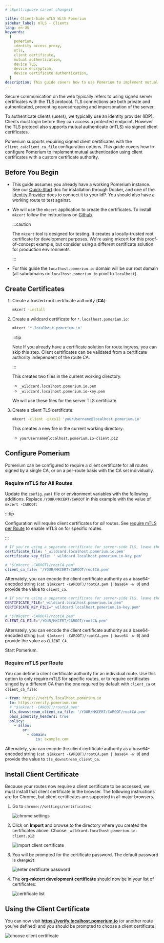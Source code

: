 ```yaml
---
# cSpell:ignore caroot changeit

title: Client-Side mTLS With Pomerium
sidebar_label: mTLS - Clients
lang: en-US
keywords:
  [
    pomerium,
    identity access proxy,
    mtls,
    client certificate,
    mutual authentication,
    device TLS,
    device encryption,
    device certificate authentication,
  ]
description: This guide covers how to use Pomerium to implement mutual authentication (mTLS) for end-users, using client certificates with a custom certificate authority.
---
```



Secure communication on the web typically refers to using signed server certificates with the TLS protocol. TLS connections are both private and authenticated, preventing eavesdropping and impersonation of the server.

To authenticate clients (users), we typically use an identity provider (IDP). Clients must login before they can access a protected endpoint. However the TLS protocol also supports mutual authenticate (mTLS) via signed client certificates.

Pomerium supports requiring signed client certificates with the `client_ca`/`client_ca_file` configuration options. This guide covers how to configure Pomerium to implement mutual authentication using client certificates with a custom certificate authority.

## Before You Begin

- This guide assumes you already have a working Pomerium instance. See our [Quick-Start] doc for installation through Docker, and one of the [Identity Provider] docs to connect it to your IdP. You should also have a working route to test against.

- We will use the `mkcert` application to create the certificates. To install `mkcert` follow the instructions on [Github](https://github.com/FiloSottile/mkcert#installation).

  :::caution

  The `mkcert` tool is designed for testing. It creates a locally-trusted root certificate for development purposes. We're using mkcert for this proof-of-concept example, but consider using a different certificate solution for production environments.

  :::

- For this guide the `localhost.pomerium.io` domain will be our root domain (all subdomains on `localhost.pomerium.io` point to `localhost`).

## Create Certificates

1. Create a trusted root certificate authority (**CA**):

   ```bash
   mkcert -install
   ```

1. Create a wildcard certificate for `*.localhost.pomerium.io`:

   ```bash
   mkcert '*.localhost.pomerium.io'
   ```

   :::tip

   Note If you already have a certificate solution for route ingress, you can skip this step. Client certificates can be validated from a certificate authority independent of the route CA.

   :::

   This creates two files in the current working directory:

   - `_wildcard.localhost.pomerium.io.pem`
   - `_wildcard.localhost.pomerium.io-key.pem`

   We will use these files for the server TLS certificate.

1. Create a client TLS certificate:

   ```bash
   mkcert -client -pkcs12 'yourUsername@localhost.pomerium.io'
   ```

   This creates a new file in the current working directory:

   - `yourUsername@localhost.pomerium.io-client.p12`

## Configure Pomerium

Pomerium can be configured to require a client certificate for all routes signed by a single CA, or on a per-route basis with the CA set individually.

### Require mTLS for All Routes

Update the `config.yaml` file or environment variables with the following additions. Replace `/YOUR/MKCERT/CAROOT` in this example with the value of `mkcert -CAROOT`:

:::tip

Configuration will require client certificates for _all_ routes. See [require mTLS per Route](#require-mtls-per-route) to enable mTLS on for specific routes.

:::

<Tabs>
<TabItem value="config.yaml" label="config.yaml">

```yaml
# If you're using a separate certificate for server-side TLS, leave these keys unchanged.
certificate_file: '_wildcard.localhost.pomerium.io.pem'
certificate_key_file: '_wildcard.localhost.pomerium.io-key.pem'

# "$(mkcert -CAROOT)/rootCA.pem"
client_ca_file: '/YOUR/MKCERT/CAROOT/rootCA.pem'
```

Alternately, you can encode the client certificate authority as a base64-encoded string (`cat $(mkcert -CAROOT)/rootCA.pem | base64 -w 0`) and provide the value to `client_ca`.

</TabItem>
<TabItem value="Environment Variables" label="Environment Variables">

```bash
# If you're using a separate certificate for server-side TLS, leave these variables unchanged.
CERTIFICATE_FILE="_wildcard.localhost.pomerium.io.pem"
CERTIFICATE_KEY_FILE="_wildcard.localhost.pomerium.io-key.pem"

# "$(mkcert -CAROOT)/rootCA.pem"
CLIENT_CA_FILE="/YOUR/MKCERT/CAROOT/rootCA.pem"
```

Alternately, you can encode the client certificate authority as a base64-encoded string (`cat $(mkcert -CAROOT)/rootCA.pem | base64 -w 0`) and provide the value as `CLIENT_CA`.

</TabItem>
</Tabs>

Start Pomerium.

### Require mTLS per Route

You can define a client certificate authority for an individual route. Use this option to only require mTLS for specific routes, or to require certificates singed by a different CA than the one required by default with `client_ca` or `client_ca_file`:

```yaml {3-4}
- from: https://verify.localhost.pomerium.io
  to: https://verify.pomerium.com
  # "$(mkcert -CAROOT)/rootCA.pem"
  tls_downstream_client_ca_file: '/YOUR/MKCERT/CAROOT/rootCA.pem'
  pass_identity_headers: true
  policy:
    - allow:
        or:
          - domain:
              is: example.com
```

Alternately, you can encode the client certificate authority as a base64-encoded string (`cat $(mkcert -CAROOT)/rootCA.pem | base64 -w 0`) and provide the value to `tls_downstream_client_ca`.

## Install Client Certificate

Because your routes now require a client certificate to be accessed, we must install that client certificate in the browser. The following instructions are for Chrome, but client certificates are supported in all major browsers.

1. Go to `chrome://settings/certificates`:

   ![chrome settings](img/mtls/01-chrome-settings-certificates.png)

1. Click on **Import** and browse to the directory where you created the certificates above. Choose `_wildcard.localhost.pomerium.io-client.p12`:

   ![import client certificate](img/mtls/02-import-client-certificate.png)

1. You will be prompted for the certificate password. The default password is **`changeit`**:

   ![enter certificate password](img/mtls/03-enter-certificate-password.png)

1. The **org-mkcert development certificate** should now be in your list of certificates:

   ![certificate list](img/mtls/04-certificate-list.png)

## Using the Client Certificate

You can now visit **<https://verify.localhost.pomerium.io>** (or another route you've defined) and you should be prompted to choose a client certificate:

![choose client certificate](img/mtls/05-select-client-certificate.png)

[quick-start]: /docs/quickstart
[identity provider]: /docs/identity-providers
